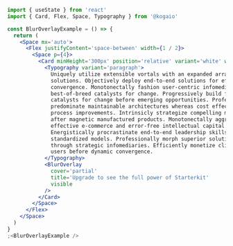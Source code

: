 ```jsx
import { useState } from 'react'
import { Card, Flex, Space, Typography } from '@kogaio'

const BlurOverlayExample = () => {
  return (
    <Space mx='auto'>
      <Flex justifyContent='space-between' width={1 / 2}>
        <Space p={4}>
          <Card minHeight='300px' position='relative' variant='white' width={1}>
            <Typography variant='paragraph'>
              Uniquely utilize extensible vortals with an expanded array of
              solutions. Objectively deploy end-to-end solutions for efficient
              convergence. Monotonectally fashion user-centric infomediaries via
              best-of-breed catalysts for change. Progressively build front-end
              catalysts for change before emerging opportunities. Professionally
              predominate maintainable architectures whereas cost effective
              process improvements. Intrinsicly strategize compelling metrics
              after magnetic manufactured products. Monotonectally aggregate
              effective e-commerce and error-free intellectual capital.
              Energistically procrastinate end-to-end leadership skills after
              standardized models. Professionally morph superior solutions
              through strategic infomediaries. Efficiently monetize client-based
              users before dynamic convergence.
            </Typography>
            <BlurOverlay
              cover='partial'
              title='Upgrade to see the full power of Starterkit'
              visible
            />
          </Card>
        </Space>
      </Flex>
    </Space>
  )
}
;<BlurOverlayExample />
```
